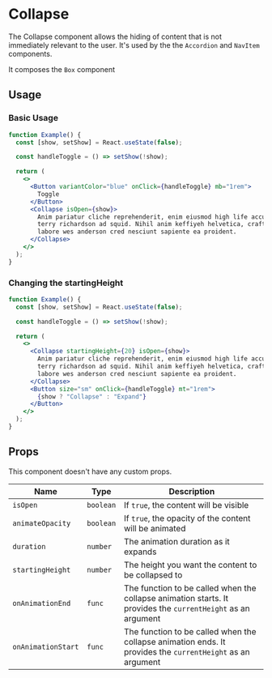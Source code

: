 # Collapse

The Collapse component allows the hiding of content that is not immediately
relevant to the user. It's used by the the `Accordion` and `NavItem` components.

It composes the `Box` component

## Usage

### Basic Usage

```jsx
function Example() {
  const [show, setShow] = React.useState(false);

  const handleToggle = () => setShow(!show);

  return (
    <>
      <Button variantColor="blue" onClick={handleToggle} mb="1rem">
        Toggle
      </Button>
      <Collapse isOpen={show}>
        Anim pariatur cliche reprehenderit, enim eiusmod high life accusamus
        terry richardson ad squid. Nihil anim keffiyeh helvetica, craft beer
        labore wes anderson cred nesciunt sapiente ea proident.
      </Collapse>
    </>
  );
}
```

### Changing the startingHeight

```jsx
function Example() {
  const [show, setShow] = React.useState(false);

  const handleToggle = () => setShow(!show);

  return (
    <>
      <Collapse startingHeight={20} isOpen={show}>
        Anim pariatur cliche reprehenderit, enim eiusmod high life accusamus
        terry richardson ad squid. Nihil anim keffiyeh helvetica, craft beer
        labore wes anderson cred nesciunt sapiente ea proident.
      </Collapse>
      <Button size="sm" onClick={handleToggle} mt="1rem">
        {show ? "Collapse" : "Expand"}
      </Button>
    </>
  );
}
```

## Props

This component doesn't have any custom props.

| Name               | Type      | Description                                                                                                  |
| ------------------ | --------- | ------------------------------------------------------------------------------------------------------------ |
| `isOpen`           | `boolean` | If `true`, the content will be visible                                                                       |
| `animateOpacity`   | `boolean` | If `true`, the opacity of the content will be animated                                                       |
| `duration`         | `number`  | The animation duration as it expands                                                                         |
| `startingHeight`   | `number`  | The height you want the content to be collapsed to                                                           |
| `onAnimationEnd`   | `func`    | The function to be called when the collapse animation starts. It provides the `currentHeight` as an argument |
| `onAnimationStart` | `func`    | The function to be called when the collapse animation ends. It provides the `currentHeight` as an argument   |
